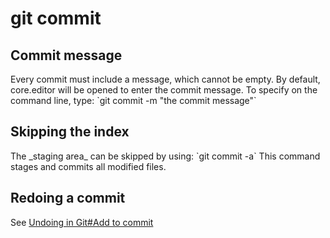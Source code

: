 = git commit =

== Commit message ==
Every commit must include a message, which cannot be empty.
By default, core.editor will be opened to enter the commit message.
To specify on the command line, type:
`git commit -m "the commit message"`

== Skipping the index ==
The _staging area_ can be skipped by using:
`git commit -a`
This command stages and commits all modified files.

== Redoing a commit ==
See [[Undoing in Git#Add to commit]]
